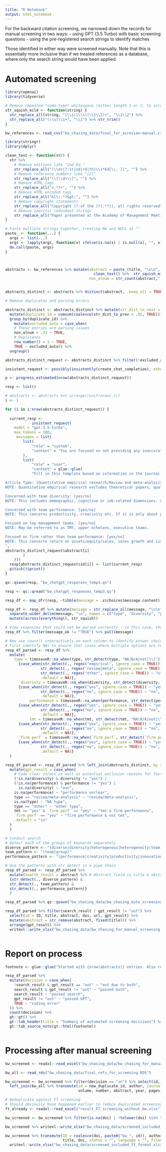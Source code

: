 ```yaml
---
title: "R Notebook"
output: html_notebook
---
```


For the backward citation screening, we narrowed down the records for manual screening in two ways:
- using GPT (3.5 Turbo) with basic screening questions
- using the pre-registered search strings to identify matches

Those identified in either way were screened manually. Note that this is essentially more inclusive than if we treated references as a database, where only the search string would have been applied.

# Automated screening

```r
library(openai)
library(tidyverse)

# Remove repeated *same-type* whitespace (either length 1 or 2, to account for newlines)
str_squish_mild <- function(string) {
  str_replace_all(string, "(\\s)(\\s)(\\1\\2)+", "\\1\\2") %>%
  str_replace_all("(\\s)\\1+", "\\1") %>% str_trim()
}

bw_references <- read_csv("bw_chasing_data/final_for_asreview-manual.csv")

library(stringr)
library(dplyr)

clean_text <- function(str) {
  str %>%
    # Remove editions like "2nd Ed."
    str_replace_all("(\\d+(?:st|nd|rd|th)\\s*Ed[\\. ])", "") %>%
    # Remove reference numbers like "[2]"
    str_replace_all("\\[\\d+\\]", "") %>%
    # Remove HTML tags
    str_replace_all("<.*?>", "") %>%
    # Remove HTML encoded tags
    str_replace_all("&lt;.*?&gt;", "") %>%
    # Remove copyright statements
    str_replace_all("Copyright (?:of the )?(.*?)(, all rights reserved\\.)?\\.", "") %>%
    # Remove specific redundant strings
    str_replace_all("Paper presented at the Academy of Management Meeting", "")
}

# Paste multiple strings together, treating NA and NULL as ""
paste_ <- function(...) {
  args <- list(...)
  args <- lapply(args, function(x) ifelse(is.na(x) | is.null(x), "", x))
  do.call(paste, args)
}



abstracts <- bw_references %>% mutate(abstract = paste_(title, "\n\n", abstract) %>% 
                                        clean_text() %>%  str_squish_mild(), length = str_length(abstract),
                                      non_alnum = str_count(abstract,"[^[:alnum:]]")/length)


abstracts_distinct <- abstracts %>% distinct(abstract, .keep_all = TRUE) %>% mutate(excluded_auto = FALSE)

# Remove duplicates and parsing errors

abstracts_distinct <- abstracts_distinct %>% mutate(str_dist_to_next = RecordLinkage::jarowinkler(tolower(abstract) %>% str_remove_all("\\s") %>% str_remove_all("[:punct:]"), tolower(lead(abstract)) %>% str_remove_all("\\s") %>% str_remove_all("[:punct:]")), str_dist_to_prev = lag(str_dist_to_next)) %>% 
  mutate(duplicate_id = cumsum(coalesce(str_dist_to_prev < .95, TRUE))) %>% 
  group_by(duplicate_id) %>% 
    mutate(excluded_auto = case_when(
    # These entries are parsing issues
    non_alnum > .33 ~ TRUE, 
    # Duplicates
    row_number() > 1 ~ TRUE,
    TRUE ~ excluded_auto)) %>% 
  ungroup()

abstracts_distinct_request <- abstracts_distinct %>% filter(!excluded_auto)

insistent_request <- possibly(insistently(create_chat_completion), otherwise = list(), quiet = FALSE)

p <- progress_estimated(nrow(abstracts_distinct_request))

resp <- list()

# abstracts <- abstracts %>% arrange(runif(nrow(.)))
i <- 1

for (i in i:nrow(abstracts_distinct_request)) {
  
  current_resp <- 
            insistent_request(
    model = "gpt-3.5-turbo",
    max_tokens = 100,
     messages = list(
        list(
            "role" = "system",
            "content" = "You are focused on not providing any inaccurate answer, and will rather say that you are unsure."
        ),
        list(
            "role" = "user",
            "content" = glue::glue(
            "Fill in this template based on information in the journal article title {if (abstracts[i,]$length > 150) 'and abstract ' else ''}below. Where you are not sure, put NA. Do not return anything else, and do not return the notes.

Article Type: [Quantitative empirical research/Review and meta-analysis/Other]
NOTE: Quantitative empirical research excludes theoretical papers, qualitative research, reviews, and meta-analyses. If the article is not a quantitative empirical research paper, select the appropriate category.

Concerned with team diversity: [yes/no]
NOTE: This includes demographic, cognitive or job-related dimensions. Can be referred to as team composition or heterogeneity If there is no such explicit reference, say no.

Concerned with team performance: [yes/no]
NOTE: This concerns productivity, creativity etc. If it is only about processes (e.g., satisfaction), then say no. If there is no such explicit reference, say no.

Focused on top management teams: [yes/no]
NOTE: May be referred to as TMT, upper echelons, executive teams.

Focused on firm rather than team performance: [yes/no]
NOTE: This concerns return on assets/equity/sales, sales growth and similar outcomes.\n
",
abstracts_distinct_request$abstract[i]
        )
    )))
  resp[abstracts_distinct_request$id[i]] <- list(current_resp)
  p$tick()$print()
}

qs::qsave(resp, "bw_chatgpt_responses_temp3.qs")

```

```r
resp <- qs::qread("bw_chatgpt_responses_temp3.qs")

resp_df <- map_dfr(resp, ~tibble(message = .x$choices$message.content), .id = "ID")

resp_df <- resp_df %>% mutate(message = str_replace_all(message, "\n\n", "\n") %>% str_extract("(?s)Article [tT]ype.*") %>% str_remove_all("\\[.*,.*\\]\\n")) %>% 
  separate_wider_delim(message, "\n", names = c("type", "diversity", "performance", "tmt", "firm perf"), too_few = "debug", too_many = "drop") %>% 
  mutate(across(everything(), str_squish)) 

# View responses that could not be parsed correctly - in this case, they are all NA, so not an issue
resp_df %>% filter(message_ok != "TRUE") %>% pull(message)

# Now use count() interactively on each column to identify answer choices - then mutate to clean them up
# First identify NAs to ensure that cases where multiple options are returned are not misinterpreted
resp_df_parsed <- resp_df %>% 
  mutate(
    type = timesaveR::na_when(type, str_detect(type, "NA|N/A|not|\\[")) %>% na_if("") %>% 
      {case_when(str_detect(., regex("empirical", ignore_case = TRUE)) ~ "empirical",
                str_detect(., regex("review|meta", ignore_case = TRUE)) ~ "review/meta-analysis",
                str_detect(., regex("other", ignore_case = TRUE)) ~ "other",
                .default = NA)},
       diversity = timesaveR::na_when(diversity, str_detect(diversity, "NA|N/A|not|\\[|unc|unsure")) %>% na_if("") %>% 
      {case_when(str_detect(., regex("yes", ignore_case = TRUE)) ~ "yes",
                str_detect(., regex("no", ignore_case = TRUE)) ~ "no",
                .default = NA)},
           performance = timesaveR::na_when(performance, str_detect(performance, "NA|N/A|not|\\[|unc|unsure")) %>% na_if("") %>% 
      {case_when(str_detect(., regex("yes", ignore_case = TRUE)) ~ "yes",
                str_detect(., regex("no", ignore_case = TRUE)) ~ "no",
                .default = NA)},
           tmt = timesaveR::na_when(tmt, str_detect(tmt, "NA|N/A|not|\\[|unc|unsure")) %>% na_if("") %>% 
      {case_when(str_detect(., regex("yes", ignore_case = TRUE)) ~ "yes",
                str_detect(., regex("no", ignore_case = TRUE)) ~ "no",
                .default = NA)},
      `firm perf` = timesaveR::na_when(`firm perf`, str_detect(`firm perf`, "NA|N/A|not|\\[|unc|unsure")) %>% na_if("") %>% 
      {case_when(str_detect(., regex("yes", ignore_case = TRUE)) ~ "yes",
                str_detect(., regex("no", ignore_case = TRUE)) ~ "no",
                .default = NA)}
  ) 

resp_df_parsed <- resp_df_parsed %>% left_join(abstracts_distinct, by = c("ID" = "id")) %>% 
  mutate(gpt_result = case_when(
    # Code clear in/out as well as potential exclusion reasons for faster screening
    (!is.na(diversity) & diversity != "yes") | 
    (!is.na(performance) & performance != "yes") |
      is.na(diversity) ~ "out",
    is.na(performance) ~ "performance unclear",
    type == "review/meta-analysis" ~ "review/meta-analysis", 
    is.na(type) ~ "NA type",
    type == "other" ~ "other type",
    tmt == "yes" & `firm perf` == "yes" ~ "tmt & firm performance",
    `firm perf` == "yes" ~ "firm performance & not tmt",
    .default = "in"
  )
  )

# Conduct search
# Detect each of the groups of keywords separately
diverse_pattern <- "(diverse|diversity|heterogenous|heterogeneity|team composition|individual differences)"
team_pattern <- "(team|group)"
performance_pattern <- "(performance|creativity|productivity|innovation|effectiveness)"

# Use the patterns with str_detect in a pipe chain
resp_df_parsed <- resp_df_parsed %>% 
  mutate(search_result = abstract %>% # Abstract field is title & abstract
  {str_detect(., diverse_pattern) &
  str_detect(., team_pattern) &
  str_detect(., performance_pattern)}
  )

resp_df_parsed %>% qs::qsave("bw_chasing_data/bw_chasing_auto_screening_df.qs")

resp_df_parsed %>% filter(search_result | gpt_result != "out") %>% 
  select(id = ID, title, abstract, doi, url, gpt_result) %>% 
  mutate(abstract = str_remove(abstract, fixed(title))) %>% 
  arrange(gpt_result) %>% 
  writexl::write_xlsx("bw_chasing_data/bw_chasing_for_manual_screening.xlsx")



```

# Report on process

```r
footnote <- glue::glue("Started with {nrow(abstracts)} entries. Also removed duplicated title-abstracts pairs: {nrow(bw_references) - nrow(abstracts_distinct)},<br>and invalid entries ('gibberish' text, often due to character set issues or parsing beyond reference list): {sum(abstracts_distinct$excluded_auto)}.<br>In reporting, remove these from original number of results. Also, removed 2 more during full-text screening that represented chapter titles rather than references. Therefore, funnel should start with {nrow(abstracts_distinct) - sum(abstracts_distinct$excluded_auto) - 2} entries, and the 2 need to be subtracted from table entries.")

resp_df_parsed %>% 
  mutate(decision = case_when(
    !search_result & gpt_result == "out" ~ "out due to both",
    search_result & gpt_result != "out" ~ "passed both",
    search_result ~ "passed search",
    gpt_result != "out" ~ "passed GPT",
    TRUE ~ "coding error"
  )) %>%
  count(decision) %>% 
  gt::gt() %>%
  gt::tab_header(title = "Summary of automated screening decisions") %>% 
  gt::tab_source_note(gt::html(footnote))



```

# Processing after manual screening

```r
bw_screened <- readxl::read_excel("bw_chasing_data/bw_chasing_for_manual_screening-screened.xlsx")

bw_all <- read_rds("bw_chasing_data/final_refs_for_screening.RDS")

bw_screened <- bw_screened %>% filter(decision == "in") %>% select(id, title, doi, url) %>% 
  left_join(bw_all %>% transmute(id = new_duplicate_id, author, journal = coalesce(journal %>% na_if(""), pubtitle %>% na_if("")), 
                                 volume, number, abstract, year, pages, database, source))

# Deduplicate against FT screening
# Should obviously have happened earlier to reduce duplicated screening 
ft_already <- readxl::read_excel("result_FT_screening_without_bw.xlsx")

bw_screened <- bw_screened %>% filter(is.na(doi) | !tolower(doi) %in% tolower(ft_already$DOI))

bw_screened %>% writexl::write_xlsx("bw_chasing_data/screened_included_full.xlsx")

bw_screened %>% transmute(ID = coalesce(doi, paste0("bw_", id)), author, year, author_year = CiteSource:::generate_apa_citation(author, year),
                          title, doi, status = "", language = "", filename = paste0(str_replace_all(ID, "/", "--"), ".pdf"), filelink = "", notes = paste("From", source)) %>% 
  writexl::write_xlsx("bw_chasing_data/screened_included_ft_format.xlsx")
```


